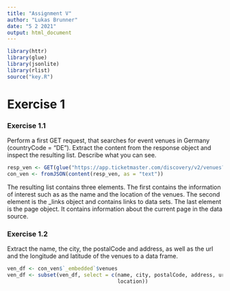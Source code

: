 ```yaml
---
title: "Assignment V"
author: "Lukas Brunner"
date: "5 2 2021"
output: html_document
---
```


```r
library(httr)
library(glue)
library(jsonlite)
library(rlist)
source("key.R")
```

# Exercise 1
### Exercise 1.1
Perform a first GET request, that searches for event venues in Germany (countryCode = "DE"). Extract
the content from the response object and inspect the resulting list. Describe what you can see.

```r

resp_ven <- GET(glue("https://app.ticketmaster.com/discovery/v2/venues?apikey={key}&locale=*&countryCode=DE"))
con_ven <- fromJSON(content(resp_ven, as = "text"))
```
The resulting list contains three elements. The first contains the information of interest such as as the name and the location of the venues. The second element is the _links object and contains links to data sets. The last element is the page object. It contains information about the current page in the data source. 

### Exercise 1.2
Extract the name, the city, the postalCode and address, as well as the url and the longitude and
latitude of the venues to a data frame.

```r
ven_df <- con_ven$`_embedded`$venues
ven_df <- subset(ven_df, select = c(name, city, postalCode, address, url, 
                                    location))
```